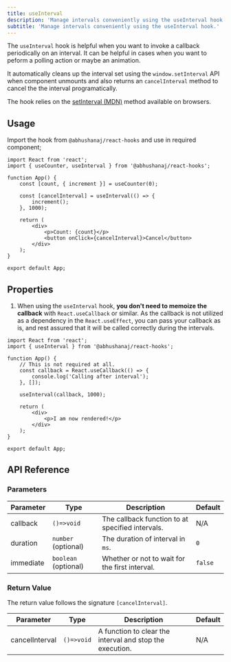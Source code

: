 ```yaml
---
title: useInterval
description: 'Manage intervals conveniently using the useInterval hook.'
subtitle: 'Manage intervals conveniently using the useInterval hook.'
---
```



The `useInterval` hook is helpful when you want to invoke a callback periodically on an interval. It can be helpful in cases when you want to peform a polling action or maybe an animation.

It automatically cleans up the interval set using the `window.setInterval` API when component unmounts and also returns an `cancelInterval` method to cancel the the interval programatically.

The hook relies on the [setInterval (MDN)](https://developer.mozilla.org/en-US/docs/Web/API/setInterval) method available on browsers.

<DemoWrapper title="useInterval">
	<Example client:load />
</DemoWrapper>

## Usage

Import the hook from `@abhushanaj/react-hooks` and use in required component;

```tsx title="./src/App.tsx" ins={2,7-9}
import React from 'react';
import { useCounter, useInterval } from '@abhushanaj/react-hooks';

function App() {
	const [count, { increment }] = useCounter(0);

	const [cancelInterval] = useInterval(() => {
		increment();
	}, 1000);

	return (
		<div>
			<p>Count: {count}</p>
			<button onClick={cancelInterval}>Cancel</button>
		</div>
	);
}

export default App;
```

## Properties

1. When using the `useInterval` hook, **you don't need to memoize the callback** with `React.useCallback` or similar. As the callback is not utilized as a dependency in the `React.useEffect`, you can pass your callback as is, and rest assured that it will be called correctly during the intervals.

```tsx title="./src/App.tsx" del={6-8, 10}
import React from 'react';
import { useInterval } from '@abhushanaj/react-hooks';

function App() {
	// This is not required at all.
	const callback = React.useCallback(() => {
		console.log('Calling after interval');
	}, []);

	useInterval(callback, 1000);

	return (
		<div>
			<p>I am now rendered!</p>
		</div>
	);
}

export default App;
```

## API Reference

### Parameters

| Parameter | Type                 | Description                                      | Default |
| --------- | -------------------- | ------------------------------------------------ | ------- |
| callback  | `()=>void`           | The callback function to at specified intervals. | N/A     |
| duration  | `number` (optional)  | The duration of interval in `ms`.                | `0`     |
| immediate | `boolean` (optional) | Whether or not to wait for the first interval.   | `false` |

### Return Value

The return value follows the signature `[cancelInterval]`.

| Parameter      | Type       | Description                                              | Default |
| -------------- | ---------- | -------------------------------------------------------- | ------- |
| cancelInterval | `()=>void` | A function to clear the interval and stop the execution. | N/A     |
